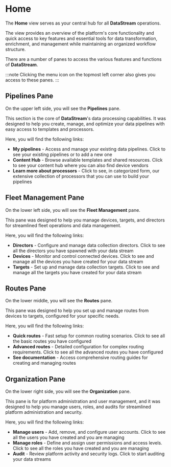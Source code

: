 # Home

The **Home** view serves as your central hub for all **DataStream** operations.

The view provides an overview of the platform's core functionality and quick access to key features and essential tools for data transformation, enrichment, and management while maintaining an organized workflow structure.

There are a number of panes to access the various features and functions of **DataStream**.

:::note
Clicking the menu icon on the topmost left corner also gives you access to these panes.
:::

## Pipelines Pane

On the upper left side, you will see the **Pipelines** pane.

This section is the core of **DataStream**'s data processing capabilities. It was designed to help you create, manage, and optimize your data pipelines with easy access to templates and processors.

Here, you will find the following links:

- **My pipelines** - Access and manage your existing data pipelines. Click to see your existing pipelines or to add a new one
- **Content Hub** - Browse available templates and shared resources. Click to see your content hub where you can also find device vendors
- **Learn more about processors** - Click to see, in categorized form, our extensive collection of processors that you can use to build your pipelines

## Fleet Management Pane

On the lower left side, you will see the **Fleet Management** pane.

This pane was designed to help you manage devices, targets, and directors for streamlined fleet operations and data management.

Here, you will find the following links:

- **Directors** - Configure and manage data collection directors. Click to see all the directors you have spawned with your data stream
- **Devices** - Monitor and control connected devices. Click to see and manage all the devices you have created for your data stream
- **Targets** - Set up and manage data collection targets. Click to see and manage all the targets you have created for your data stream

## Routes Pane

On the lower middle, you will see the **Routes** pane.

This pane was designed to help you set up and manage routes from devices to targets, configured for your specific needs.

Here, you will find the following links:

- **Quick routes** - Fast setup for common routing scenarios. Click to see all the basic routes you have configured
- **Advanced routes** - Detailed configuration for complex routing requirements. Click to see all the advanced routes you have configured
- **See documentation** - Access comprehensive routing guides for creating and managing routes

## Organization Pane

On the lower right side, you will see the **Organization** pane.

This pane is for platform administration and user management, and it was designed to help you manage users, roles, and audits for streamlined platform administration and security.

Here, you will find the following links:

- **Manage users** - Add, remove, and configure user accounts. Click to see all the users you have created and you are managing
- **Manage roles** - Define and assign user permissions and access levels. Click to see all the roles you have created and you are managing
- **Audit** - Review platform activity and security logs. Click to start auditing your data streams